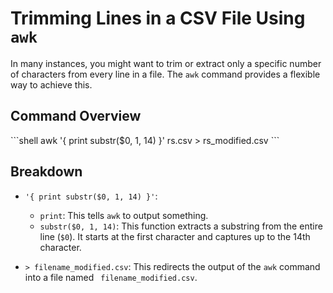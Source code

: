# Trimming Lines in a CSV File Using `awk`

In many instances, you might want to trim or extract only a specific number of characters from every line in a file. The `awk` command provides a flexible way to achieve this. 

## Command Overview

\```shell
awk '{ print substr($0, 1, 14) }' rs.csv > rs_modified.csv
\```

## Breakdown

- `'{ print substr($0, 1, 14) }'`: 
  - `print`: This tells `awk` to output something.
  - `substr($0, 1, 14)`: This function extracts a substring from the entire line (`$0`). It starts at the first character and captures up to the 14th character.

- `> filename_modified.csv`: This redirects the output of the `awk` command into a file named ` filename_modified.csv`.

